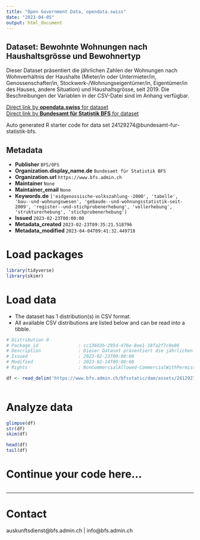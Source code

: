```yaml
---
title: "Open Government Data, opendata.swiss"
date: "2023-04-05"
output: html_document
---
```


## Dataset: Bewohnte Wohnungen nach Haushaltsgrösse und Bewohnertyp

Dieser Dataset präsentiert die jährlichen Zahlen der Wohnungen nach Wohnverhältnis der Haushalte (Mieter/in oder Untermieter/in, Genossenschafter/in, Stockwerk-/Wohnungseigentümer/in, Eigentümer/in des Hauses, andere Situation) und Haushaltsgrösse, seit 2019. Die Beschreibungen der Variablen in der CSV-Datei sind im Anhang verfügbar.

[Direct link by **opendata.swiss** for dataset](https://opendata.swiss/de/dataset/bewohnte-wohnungen-nach-haushaltsgrosse-und-bewohnertyp4)<br>
[Direct link by **Bundesamt für Statistik BFS** for dataset](https://www.bfs.admin.ch/asset/de/ts-x-09.03.02.01.07)

Auto generated R starter code for data set 24129274@bundesamt-fur-statistik-bfs.

## Metadata

- **Publisher** `BFS/OFS`
- **Organization.display_name.de** `Bundesamt für Statistik BFS`
- **Organization.url** `https://www.bfs.admin.ch`
- **Maintainer** `None`
- **Maintainer_email** `None`
- **Keywords.de** `['eidgenossische-volkszahlung--2000', 'tabelle', 'bau--und-wohnungswesen', 'gebaude--und-wohnungsstatistik-seit-2009', 'register--und-stichprobenerhebung', 'vollerhebung', 'strukturerhebung', 'stichprobenerhebung']`
- **Issued** `2023-02-23T00:00:00`
- **Metadata_created** `2023-02-23T09:35:21.518796`
- **Metadata_modified** `2023-04-04T09:41:32.449718`


# Load packages

```r

library(tidyverse)
library(skimr)

```

# Load data

-   The dataset has 1 distribution(s) in CSV format.
-   All available CSV distributions are listed below and can be read into a tibble.

```r

# Distribution 0
# Package_id               : cc13603b-295d-476e-8ee1-18fa2f7c8e86
# Description              : Dieser Dataset präsentiert die jährlichen Zahlen der Wohnungen nach Wohnverhältnis der Haushalte (Mieter/in oder Untermieter/in, Genossenschafter/in, Stockwerk-/Wohnungseigentümer/in, Eigentümer/in des Hauses, andere Situation) und Haushaltsgrösse, seit 2019. Die Beschreibungen der Variablen in der CSV-Datei sind im Anhang verfügbar.
# Issued                   : 2023-02-23T00:00:00
# Modified                 : 2023-02-14T00:00:00
# Rights                   : NonCommercialAllowed-CommercialWithPermission-ReferenceRequired

df <- read_delim('https://www.bfs.admin.ch/bfsstatic/dam/assets/24129278/master')



```

# Analyze data

```r

glimpse(df)
str(df)
skim(df)

head(df)
tail(df)

```

# Continue your code here...

```r

```

------------------------------------------------------------------------

# Contact

auskunftsdienst@bfs.admin.ch | info@bfs.admin.ch
